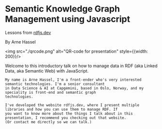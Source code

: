 # Semantic Knowledge Graph Management using Javascript

Lessons from [rdfjs.dev](https://rdfjs.dev/)

By Arne Hassel

<img src="./qrcode.png" alt="QR-code for presentation" style={{width: 200}}/>

<aside className="notes">
    Welcome to this introductory talk on how to manage data in RDF (aka Linked Data, aka Semantic Web) with JavaScript.

    My name is Arne Hassel, I'm a front-ender who's very interested semantic technologies. I'm a senior consultant
    in Data Science & AI at Capgemini, based in Oslo, Norway, and my speciality is front-end and semantic graph
    technologies.

    I've developed the website rdfjs.dev, where I present multiple libraries and how you can use them to manage RDF. If
    you want to know more about the things I talk about in this presentation, I recommend you checking out that website.
    (Or contact me directly so we can talk.)
</aside>